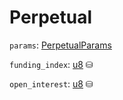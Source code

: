 # Perpetual

`params`: [PerpetualParams]

`funding_index`: [u8] ⛁

`open_interest`: [u8] ⛁

[PerpetualParams]: /types/perpetual_params
[u8]: /types/u8